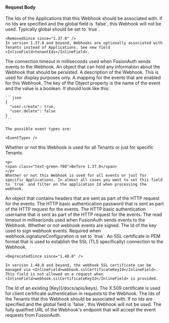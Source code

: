 
#### Request Body

<APIBlock>
  <APIField name="webhook.applicationIds" type="Array<UUID>" optional deprecated>
    The Ids of the Applications that this Webhook should be associated with. If no Ids are specified and the <InlineField>global</InlineField> field is `false`, this Webhook will not be used. Typically <InlineField>global</InlineField> should be set to `true`.

    <RemovedSince since="1.37.0" />
    In version 1.37.0 and beyond, Webhooks are optionally associated with Tenants instead of Applications. See new field <InlineField>tenantIds</InlineField>.
  </APIField>

  <APIField name="webhook.connectTimeout" type="Integer" required>
    The connection timeout in milliseconds used when FusionAuth sends events to the Webhook.
  </APIField>
  <APIField name="webhook.data" type="Object" optional since="1.15.0">
    An object that can hold any information about the Webhook that should be persisted.
  </APIField>
  <APIField name="webhook.description" type="String" optional>
    A description of the Webhook. This is used for display purposes only.
  </APIField>
  <APIField name="webhook.eventsEnabled" type="Object" optional>
    A mapping for the events that are enabled for this Webhook. The key of the Object property is the name of the event and the value is a boolean. It should look like this:

    ```json
    {
      "user.create": true,
      "user.delete": false
    }
    ```

    The possible event types are:

    <EventTypes />
  </APIField>
  <APIField name="webhook.global" type="Boolean" optional defaults="false">
    Whether or not this Webhook is used for all Tenants or just for specific Tenants.

    <p>
    <span class="text-green-700">Before 1.37.0</span>
    </p>
    Whether or not this Webhook is used for all events or just for specific Applications. In almost all cases you want to set this field to `true` and filter on the application Id when processing the webhook.
  </APIField>
  <APIField name="webhook.headers" type="Map<String, String>" optional>
    An object that contains headers that are sent as part of the HTTP request for the events.
  </APIField>
  <APIField name="webhook.httpAuthenticationPassword" type="String" optional>
    The HTTP basic authentication password that is sent as part of the HTTP request for the events.
  </APIField>
  <APIField name="webhook.httpAuthenticationUsername" type="String" optional>
    The HTTP basic authentication username that is sent as part of the HTTP request for the events.
  </APIField>
  <APIField name="webhook.readTimeout" type="Integer" required>
    The read timeout in milliseconds used when FusionAuth sends events to the Webhook.
  </APIField>
  <APIField name="webhook.signatureConfiguration.enabled" type="Boolean" optional defaults="false" since="1.48.0">
    Whether or not webhook events are signed.
  </APIField>
  <APIField name="webhook.signatureConfiguration.signingKeyId" type="UUID" optional defaults="false" since="1.48.0">
    The Id of the key used to sign webhook events. Required when  <InlineField>webhook.signatureConfiguration</InlineField> is set to `true`.
  </APIField>
  <APIField name="webhook.sslCertificate" type="String" optional deprecated>
    An SSL certificate in PEM format that is used to establish the SSL (TLS specifically) connection to the Webhook.
    
    <DeprecatedSince since="1.48.0" />

    In version 1.48.0 and beyond, the webhook SSL certificate can be managed via <InlineField>webhook.sslCertificateKeyId</InlineField>. This field is not allowed on a request when <InlineField>webhook.sslCertificateKeyId</InlineField> is provided.
  </APIField>
  <APIField name="webhook.sslCertificateKeyId" type="UUID" optional since="1.48.0">
    The Id of an existing [Key](/docs/apis/keys). The X.509 certificate is used for client certificate authentication in requests to the Webhook.
  </APIField>
  <APIField name="webhook.tenantIds" type="Array<UUID>" optional since="1.37.0">
    The Ids of the Tenants that this Webhook should be associated with. If no Ids are specified and the <InlineField>global</InlineField> field is `false`, this Webhook will not be used.
  </APIField>
  <APIField name="webhook.url" type="String" required>
    The fully qualified URL of the Webhook's endpoint that will accept the event requests from FusionAuth.
  </APIField>
</APIBlock>

<JSON title="Example Request JSON" src="webhooks/request.json" />
